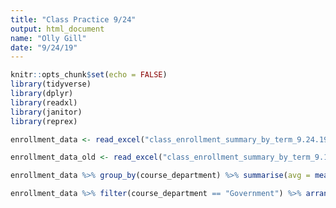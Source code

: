 ```yaml
---
title: "Class Practice 9/24"
output: html_document
name: "Olly Gill"
date: "9/24/19"
---
```


```r
knitr::opts_chunk$set(echo = FALSE)
library(tidyverse)
library(dplyr)
library(readxl)
library(janitor)
library(reprex)
```

```r
enrollment_data <- read_excel("class_enrollment_summary_by_term_9.24.19.xlsx", skip = 3) %>% clean_names()

enrollment_data_old <- read_excel("class_enrollment_summary_by_term_9.17.19 (2).xlsx", skip = 3) %>% clean_names()
```

```r
enrollment_data %>% group_by(course_department) %>% summarise(avg = mean(u_grad)) %>% merge(enrollment_data_old, by = "course_department")
```

```r
enrollment_data %>% filter(course_department == "Government") %>% arrange(desc(total)) %>% select(course_title, course_name, total)
```

